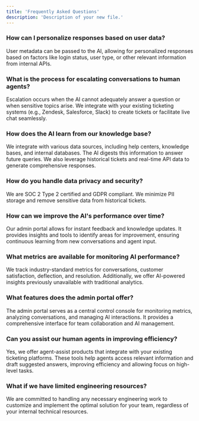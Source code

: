 ```yaml
---
title: 'Frequently Asked Questions'
description: 'Description of your new file.'
---
```


### How can I personalize responses based on user data?
User metadata can be passed to the AI, allowing for personalized responses based on factors like login status, user type, or other relevant information from internal APIs.
### What is the process for escalating conversations to human agents?
Escalation occurs when the AI cannot adequately answer a question or when sensitive topics arise. We integrate with your existing ticketing systems (e.g., Zendesk, Salesforce, Slack) to create tickets or facilitate live chat seamlessly.
### How does the AI learn from our knowledge base?
We integrate with various data sources, including help centers, knowledge bases, and internal databases. The AI digests this information to answer future queries. We also leverage historical tickets and real-time API data to generate comprehensive responses.
### How do you handle data privacy and security?
We are SOC 2 Type 2 certified and GDPR compliant. We minimize PII storage and remove sensitive data from historical tickets.
### How can we improve the AI's performance over time?
Our admin portal allows for instant feedback and knowledge updates. It provides insights and tools to identify areas for improvement, ensuring continuous learning from new conversations and agent input.
### What metrics are available for monitoring AI performance?
We track industry-standard metrics for conversations, customer satisfaction, deflection, and resolution. Additionally, we offer AI-powered insights previously unavailable with traditional analytics.
### What features does the admin portal offer?
The admin portal serves as a central control console for monitoring metrics, analyzing conversations, and managing AI interactions. It provides a comprehensive interface for team collaboration and AI management.
### Can you assist our human agents in improving efficiency?
Yes, we offer agent-assist products that integrate with your existing ticketing platforms. These tools help agents access relevant information and draft suggested answers, improving efficiency and allowing focus on high-level tasks.
### What if we have limited engineering resources?
We are committed to handling any necessary engineering work to customize and implement the optimal solution for your team, regardless of your internal technical resources.